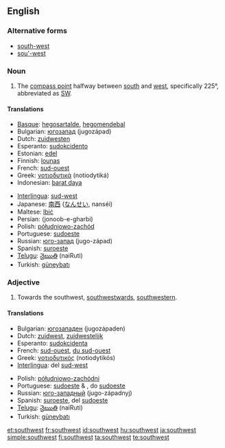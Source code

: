 {{wikipedia|dab=Southwest}}
==English==

===Alternative forms===
* [[south-west]]
* [[sou'-west]]

===Noun===
{{en-noun|-}}

# The [[compass point]] halfway between [[south]] and [[west]], specifically 225°, abbreviated as [[SW]].

====Translations====
{{top}}
* [[Basque]]: [[hegosartalde]], [[hegomendebal]]
* Bulgarian: [[югозапад]] (jugozápad) {{m}}
* Dutch: [[zuidwesten]] {{n}}
* Esperanto: [[sudokcidento]]
* Estonian: [[edel]]
* Finnish: [[lounas]]
* French: [[sud-ouest]] {{m}}
* Greek: [[νοτιοδυτικά]] (notiodytiká)
* Indonesian: [[barat daya]]
{{mid}}
* [[Interlingua]]: [[sud-west]]
* Japanese: [[南西]] ([[なんせい]], nanséi)
* Maltese: [[lbiċ]]
* Persian: {{fa-Arab|[[جنوب غربی]]}} (jonoob-e-gharbi)
* Polish: [[półudniowo-zachód]]
* Portuguese: [[sudoeste]] {{m}}
* Russian: [[юго-запад]] (jugo-západ) {{m}}
* Spanish: [[suroeste]] {{m}}
* [[Telugu]]: [[నైఋతి]] (naiRuti)
* Turkish: [[güneybatı]]
{{bottom}}

===Adjective===
{{en-adj}}

# Towards the southwest, [[southwestward]]s, [[southwestern]].

====Translations====
{{top}}
* Bulgarian: [[югозападен]] (jugozápaden) {{m}}
* Dutch: [[zuidwest]], [[zuidwestelijk]]
* Esperanto: [[sudokcidenta]]
* French: [[sud-ouest]], [[du sud-ouest]]
* Greek: [[νοτιοδυτικός]] (notiodytikós)
* [[Interlingua]]: del [[sud-west]]
{{mid}}
* Polish: [[półudniowo-zachódni]]
* Portuguese: [[sudoeste]] {{m}} & {{f}}, do [[sudoeste]]
* Russian: [[юго-западный]] (jugo-západnyj)
* Spanish: [[suroeste]], del [[sudoeste]]
* [[Telugu]]: [[నైఋతి]] (naiRuti)
* Turkish: [[güneybatı]]
{{bottom}}

[[et:southwest]]
[[fr:southwest]]
[[id:southwest]]
[[hu:southwest]]
[[ja:southwest]]
[[simple:southwest]]
[[fi:southwest]]
[[ta:southwest]]
[[te:southwest]]